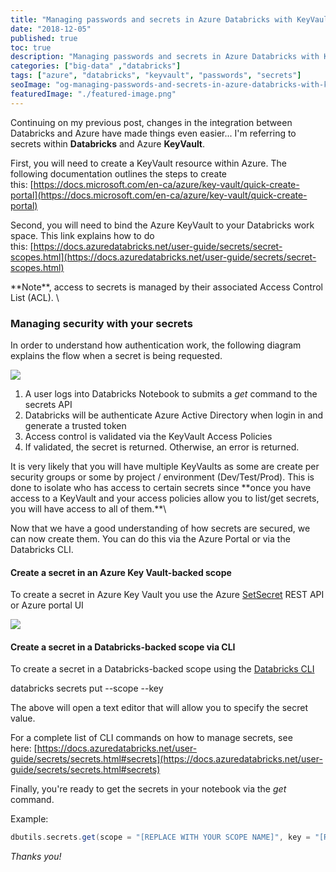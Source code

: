 ```yaml
---
title: "Managing passwords and secrets in Azure Databricks with KeyVault"
date: "2018-12-05"
published: true
toc: true
description: "Managing passwords and secrets in Azure Databricks with KeyVault"
categories: ["big-data" ,"databricks"]
tags: ["azure", "databricks", "keyvault", "passwords", "secrets"]
seoImage: "og-managing-passwords-and-secrets-in-azure-databricks-with-keyvault.png"
featuredImage: "./featured-image.png"
---
```


Continuing on my previous post, changes in the integration between Databricks and Azure have made things even easier... I'm referring to secrets within **Databricks** and Azure **KeyVault**.

First, you will need to create a KeyVault resource within Azure. The following documentation outlines the steps to create this: [https://docs.microsoft.com/en-ca/azure/key-vault/quick-create-portal](https://docs.microsoft.com/en-ca/azure/key-vault/quick-create-portal)

Second, you will need to bind the Azure KeyVault to your Databricks work space. This link explains how to do this: [https://docs.azuredatabricks.net/user-guide/secrets/secret-scopes.html](https://docs.azuredatabricks.net/user-guide/secrets/secret-scopes.html)

<Callout>
   **Note**, access to secrets is managed by their associated Access Control List (ACL). \
</Callout>


### Managing security with your secrets

In order to understand how authentication work, the following diagram explains the flow when a secret is being requested. 

![](images/Databricks-AzureKeyvault-1.png)

1. A user logs into Databricks Notebook to submits a _get_ command to the secrets API
2. Databricks will be authenticate Azure Active Directory when login in and generate a trusted token
3. Access control is validated via the KeyVault Access Policies
4. If validated, the secret is returned. Otherwise, an error is returned.

<Callout>
  It is very likely that you will have multiple KeyVaults as some are create per security groups or some by project / environment (Dev/Test/Prod). This is done to isolate who has access to certain secrets since **once you have access to a KeyVault and your access policies allow you to list/get secrets, you will have access to all of them.**\
</Callout>


Now that we have a good understanding of how secrets are secured, we can now create them. You can do this via the Azure Portal or via the Databricks CLI.

#### Create a secret in an Azure Key Vault-backed scope

To create a secret in Azure Key Vault you use the Azure [SetSecret](https://docs.microsoft.com/en-us/rest/api/keyvault/setsecret) REST API or Azure portal UI

![](images/azure-kv-secrets.png)

#### Create a secret in a Databricks-backed scope via CLI

To create a secret in a Databricks-backed scope using the [Databricks CLI](https://docs.azuredatabricks.net/user-guide/dev-tools/databricks-cli.html#databricks-cli)

databricks secrets put --scope --key 

The above will open a text editor that will allow you to specify the secret value.

For a complete list of CLI commands on how to manage secrets, see here: [https://docs.azuredatabricks.net/user-guide/secrets/secrets.html#secrets](https://docs.azuredatabricks.net/user-guide/secrets/secrets.html#secrets)

Finally, you're ready to get the secrets in your notebook via the _get_ command.

Example:

````scala
dbutils.secrets.get(scope = "[REPLACE WITH YOUR SCOPE NAME]", key = "[REPLACE WITH YOUR SECRET NAME]")
````
_Thanks you!_
